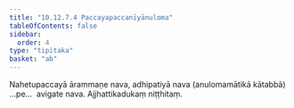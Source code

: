 ```yaml
---
title: "10.12.7.4 Paccayapaccanīyānuloma"
tableOfContents: false
sidebar:
  order: 4
type: "tipitaka"
basket: "ab"
---
```



<DynamicBreadcrumb />

<Division number="369">

<Paragraph number="3236">
Nahetupaccayā ārammaṇe nava, adhipatiyā nava (anulomamātikā kātabbā) …pe…  avigate nava.

</Paragraph>
</Division>

<Paragraph number="3237" type="center">
Ajjhattikadukaṃ niṭṭhitaṃ.
</Paragraph>